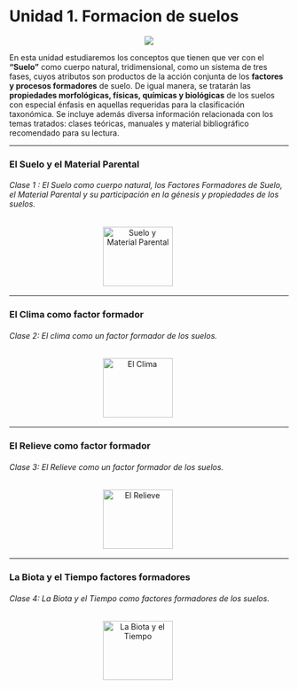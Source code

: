 # **Unidad 1. Formacion de suelos** {-} 

<center>![](Imagenes/Factores.png)</center>

En esta unidad estudiaremos los conceptos que tienen que ver con el **“Suelo”** como cuerpo natural, tridimensional, como un sistema de tres fases, cuyos atributos son productos de la acción conjunta de los **factores y procesos formadores** de suelo. De igual manera, se tratarán las **propiedades morfológicas, físicas, químicas y biológicas** de los suelos con especial énfasis en aquellas requeridas para la clasificación taxonómica. Se incluye además diversa información relacionada con los temas tratados: clases teóricas, manuales y material bibliográfico recomendado para su lectura.

---

### El Suelo y el Material Parental {-}

###### _Clase 1_ : El Suelo como cuerpo natural, los Factores Formadores de Suelo, el Material Parental y su participación en la génesis y propiedades de los suelos. {-}

<div>
<p style = 'text-align:center;'>
<a style = 'padding-right: 40px;' href="pdf/Unidad1/Tema 1. y 2.1_EL Suelo. Material Parental.pdf" target="_blank" title="Suelo y Material Parental"><img src="Imagenes/presentacion3.png" alt="Suelo y Material Parental" width="126" height="107"/></a>
</p>
</div>

---

### El Clima como factor formador {-}

###### _Clase 2_: El clima como un factor formador de los suelos. {-}

<div>
<p style = 'text-align:center;'>
<a style = 'padding-right: 40px;' href="pdf/Unidad1/Tema 2.2 El Clima como factor formador de suelo.pdf" target="_blank" title="El Clima como factor formador"><img src="Imagenes/presentacion3.png" alt="El Clima" width="126" height="107"/></a>
</p>
</div>

---

### El Relieve como factor formador {-}

###### _Clase 3_: El Relieve como un factor formador de los suelos. {-}

<div>
<p style = 'text-align:center;'>
<a style = 'padding-right: 40px;' href="pdf/Unidad1/Tema 2.3. El Relieve como factor formador de suelo.pdf" target="_blank" title="El Relieve como factor formador"><img src="Imagenes/presentacion3.png" alt="El Relieve" width="126" height="107"/></a>
</p>
</div>

---

### La Biota y el Tiempo factores formadores {-}

###### _Clase 4_: La Biota y el Tiempo como factores formadores de los suelos. {-}

<div>
<p style = 'text-align:center;'>
<a style = 'padding-right: 40px;' href="pdf/Unidad1/Tema 2.4 y 2.5_ La Biota y el tiempo como factores formadores de suelo.pdf" target="_blank" title="La Biota y el Tiempo como factores formadores"><img src="Imagenes/presentacion3.png" alt="La Biota y el Tiempo" width="126" height="107"/></a>
</p>
</div>